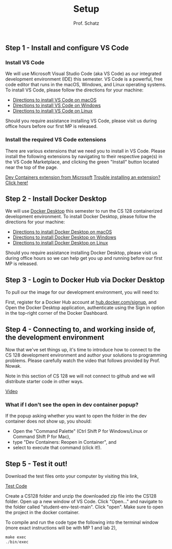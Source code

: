﻿---
title: "Setup"
description: "This article explains how to setup your personal enviornment."
author:
  - "Prof. Schatz"
publishedAt: "2024-05-28"
updatedAt: "2024-05-28"
isPublished: true
tags:
  - "C++"
chapterTitle: "Resource"
chapterIdx: 4
sectionIdx: 3
---

## Step 1 - Install and configure VS Code
### Install VS Code

We will use Microsoft Visual Studio Code (aka VS Code) as our integrated development environment (IDE) this semester. VS Code is a powerful, free code editor that runs in the macOS, Windows, and Linux operating systems. To install VS Code, please follow the directions for your machine:

- [Directions to install VS Code on macOS](https://code.visualstudio.com/docs/setup/mac)
- [Directions to install VS Code on Windows](https://code.visualstudio.com/docs/setup/windows)
- [Directions to install VS Code on Linux](https://code.visualstudio.com/docs/setup/linux)

Should you require assistance installing VS Code, please visit us during office hours before our first MP is released.

### Install the required VS Code extensions
There are various extensions that we need you to install in VS Code. Please install the following extensions by navigating to their respective page(s) in the VS Code Marketplace, and clicking the green "Install" button located near the top of the page.

[Dev Containers extension from Microsoft](https://marketplace.visualstudio.com/items?itemName=ms-vscode-remote.remote-containers)
[Trouble installing an extension? Click here!](https://code.visualstudio.com/docs/editor/extension-marketplace)

## Step 2 - Install Docker Desktop
We will use [Docker Desktop](https://www.docker.com/products/docker-desktop/) this semester to run the CS 128 containerized development environment. To install Docker Desktop, please follow the directions for your machine:

- [Directions to install Docker Desktop on macOS](https://docs.docker.com/desktop/install/mac-install/)
- [Directions to install Docker Desktop on Windows](https://docs.docker.com/desktop/install/windows-install/)
- [Directions to install Docker Desktop on Linux](https://docs.docker.com/desktop/install/linux-install/)

Should you require assistance installing Docker Desktop, please visit us during office hours so we can help get you up and running before our first MP is released.

## Step 3 - Login to Docker Hub via Docker Desktop
To pull our the image for our development environment, you will need to:

First, register for a Docker Hub account at [hub.docker.com/signup](https://app.docker.com/signup?), and
Open the Docker Desktop application, authenticate using the Sign in option in the top-right corner of the Docker Dashboard.

## Step 4 - Connecting to, and working inside of, the development environment

Now that we've set things up, it's time to introduce how to connect to the CS 128 development environment and author your solutions to programming problems. 
Please carefully watch the video that follows provided by Prof. Nowak. 

Note in this section of CS 128 we will not connect to github and we will distribute starter code in other ways.

[Video](https://www.youtube.com/watch?time_continue=583&v=zlVu5zkcbvE&embeds_referring_euri=https%3A%2F%2Fcs128.org%2F&embeds_referring_origin=https%3A%2F%2Fcs128.org&source_ve_path=MzY4NDIsMjg2NjY)

### What if I don't see the open in dev container popup?
If the popup asking whether you want to open the folder in the dev container does not show up, you should:

- Open the "Command Palette" (Ctrl Shift P for Windows/Linux or Command Shift P for Mac),
- type "Dev Containers: Reopen in Container", and
- select to execute that command (click it!).

## Step 5 - Test it out!

Download the test files onto your computer by visiting this link,

[Test Code](https://github.com/CS-128-Live/student-env-test/archive/refs/heads/main.zip)

Create a CS128 folder and unzip the downloaded zip file into the CS128 folder. Open up a new window of VS Code. Click "Open..." and navigate to the folder called "student-env-test-main". Click "open".
Make sure to open the project in the docker container.

To compile and run the code type the following into the terminal window (more exact instructions will be with MP 1 and lab 2),

```c
make exec
./bin/exec
```